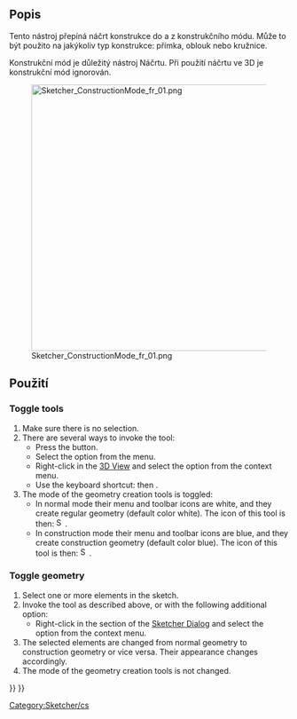 <languages/>

{{Docnav
|[[Sketcher_CreatePeriodicBSplineByInterpolation|Periodic B-Spline From Knots]]
|[[Sketcher_Dimension|Dimension]]
|[[Sketcher_Workbench|Sketcher]]
|IconL=Sketcher_CreatePeriodicBSplineByInterpolation.svg
|IconR=Sketcher_Dimension.svg
|IconC=Workbench_Sketcher.svg
}}

<div class="mw-translate-fuzzy">
{{GuiCommand/cs
|Name=Sketcher ToggleConstruction
|Name/cs= Skicář Změna konst.módu
|Icon=Sketcher_AlterConstruction.svg
|Workbenches=[[Sketcher Workbench/cs|Skicář]]
|MenuLocation=Náčrt → Skicář Konstrukce →  Změna konst.módu
}}
</div>

<span id="Description"></span>
==Popis==

<div class="mw-translate-fuzzy">
Tento nástroj přepíná náčrt konstrukce do a z konstrukčního módu. Může to být použito na jakýkoliv typ konstrukce: přímka, oblouk nebo kružnice.
</div>

<div class="mw-translate-fuzzy">
Konstrukční mód je důležitý nástroj Náčrtu. Při použití náčrtu ve 3D je konstrukční mód ignorován.
</div>

[[File:Sketcher_ConstructionMode_fr_01.png|480px]]

<span id="Usage"></span>
<div class="mw-translate-fuzzy">
==Použití==
</div>

===Toggle tools===

# Make sure there is no selection.
# There are several ways to invoke the tool:
#* Press the {{Button|[[Image:Sketcher_ToggleConstruction.svg|16px]] [[Sketcher_ToggleConstruction|Toggle Construction Geometry]]}} button.
#* Select the {{MenuCommand|Sketch → Geometries → [[Image:Sketcher_ToggleConstruction.svg|16px]] Toggle Construction Geometry}} option from the menu.
#* Right-click in the [[3D_View|3D View]] and select the {{MenuCommand|[[Image:Sketcher_ToggleConstruction.svg|16px]] Toggle Construction Geometry}} option from the context menu.
#* Use the keyboard shortcut: {{KEY|G}} then {{KEY|N}}.
# The mode of the geometry creation tools is toggled:
#* In normal mode their menu and toolbar icons are white, and they create regular geometry (default color white). The icon of this tool is then: [[Image:Sketcher_ToggleConstruction.svg|16px]].
#* In construction mode their menu and toolbar icons are blue, and they create construction geometry (default color blue). The icon of this tool is then: [[Image:Sketcher_ToggleConstruction_Constr.svg|16px]].

===Toggle geometry===

# Select one or more elements in the sketch.
# Invoke the tool as described above, or with the following additional option:
#* Right-click in the {{MenuCommand|Elements}} section of the [[Sketcher_Dialog|Sketcher Dialog]] and select the {{MenuCommand|[[Image:Sketcher_ToggleConstruction.svg|16px]] Toggle Construction Geometry}} option from the context menu.
# The selected elements are changed from normal geometry to construction geometry or vice versa. Their appearance changes accordingly.
# The mode of the geometry creation tools is not changed.


<div class="mw-translate-fuzzy">
[[Category:Sketcher/cs]]
</div>

{{Sketcher_Tools_navi{{#translation:}}}}
{{Userdocnavi{{#translation:}}}}